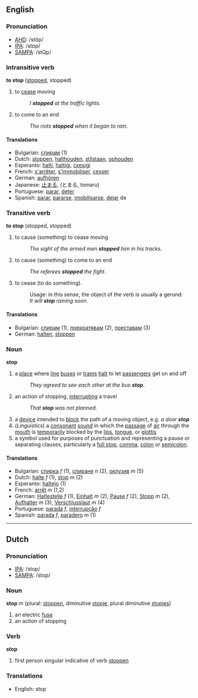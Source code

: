 ==English==

===Pronunciation===
*[[w:AHD|AHD]]: /stŏp/
*[[w:IPA|IPA]]: /stɒp/
*[[w:SAMPA|SAMPA]]: /stQp/

===Intransitive verb===
'''to stop''' ([[stopped]], stopped)

# to [[cease]] moving
#: ''I '''stopped''' at the traffic lights.''
# to come to an end
#: ''The riots '''stopped''' when it began to rain.''

====Translations====
*Bulgarian: [[спирам]] (1)
*Dutch: [[stoppen]], [[halthouden]], [[stilstaan]], [[ophouden]] <!-- not verified -->
*Esperanto: [[halti]], [[haltigi]], [[cxesigi]] <!-- not verified -->
*French: [[s'arrêter]], [[s'immobiliser]], [[cesser]] <!-- not verified -->
*German: [[aufhören]]
*Japanese: [[止まる]], (とまる, tomaru) <!-- not verified -->
*Portuguese: [[parar]], [[deter]] <!-- not verified -->
*Spanish: [[parar]], [[pararse]], [[imobilisarse]], [[dejar]] de <!-- not verified -->

===Transitive verb===
'''to stop''' (stopped, stopped)

# to cause (something) to cease moving
#: ''The sight of the armed men '''stopped''' him in his tracks.''
# to cause (something) to come to an end
#: ''The referees '''stopped''' the fight.''
# to cease (to do something).
#: Usage: in this sense, the object of the verb is usually a gerund:
#: ''It will '''stop''' raining soon.''

====Translations====
*Bulgarian: [[спирам]] (1), [[прекратявам]] (2), [[преставам]] (3)
*German: [[halten]], [[stoppen]]

===Noun===

'''stop'''

# a [[place]] where [[line]] [[bus]]es or [[tram]]s [[halt]] to let [[passenger]]s get on and off
#:''They agreed to see each other at the bus '''stop'''''.
# an action of stopping, [[interrupting]] a travel
#:''That '''stop''' was not planned''.
# a [[device]] intended to [[block]] the path of a moving object, e.g. ''a door '''stop'''''
# (''Linguistics'') a [[consonant]] [[sound]] in which the [[passage]] of [[air]] through the [[mouth]] is [[temporarily]] blocked by the [[lips]], [[tongue]], or [[glottis]]
# a symbol used for purposes of punctuation and representing a pause or separating clauses, particularly a [[full stop]], [[comma]], [[colon]] or [[semicolon]].

====Translations====

*Bulgarian: [[спирка]] ''f'' (1), [[спиране]] ''n'' (2), [[оклузив]] ''m'' (5)
*Dutch: [[halte]] ''f'' (1), [[stop]] ''m'' (2)
*Esperanto: [[haltejo]] (1)
*French: [[arrêt]] ''m'' (1,2)
*German: [[Haltestelle]] ''f'' (1), [[Einhalt]] ''m'' (2), [[Pause]] ''f'' (2), [[Stopp]] ''m'' (2), [[Aufhalter]] ''m'' (3), [[Verschlusslaut]] ''m'' (4)
*Portuguese: [[parada]] ''f'', [[interrupção]] ''f''
*Spanish: [[parada]] ''f'', [[paradero]] ''m'' (1)

----

==Dutch==

===Pronunciation===
*[[w:IPA|IPA]]: /stop/
*[[w:SAMPA|SAMPA]]: /stop/

===Noun===
'''stop''' ''m'' (plural: [[stoppen]], diminutive [[stopje]], plural diminutive [[stopjes]])

# an electric [[fuse]]
# an action of stopping

===Verb===

'''stop'''

# first person singular indicative of verb [[stoppen]]

===Translations===
*English: stop
